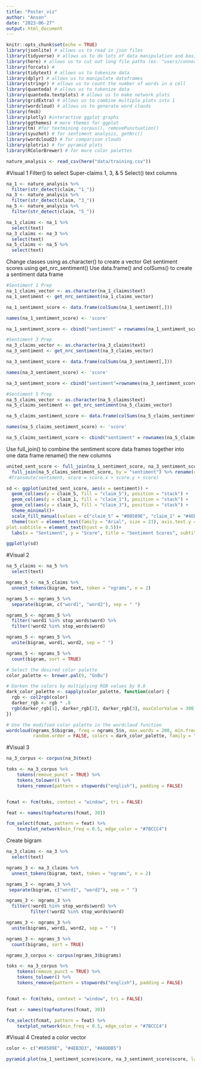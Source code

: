 ```yaml
---
title: "Poster_viz"
author: "Anson"
date: "2023-06-27"
output: html_document
---
```


```r
knitr::opts_chunk$set(echo = TRUE)
library(jsonlite) # allows us to read in json files
library(tidyverse) # allows us to do lots of data manipulation and basic data science
library(here) # allows us to cut out long file paths (ex. "users/connor/dowloads/etc")
library(forcats) # 
library(tidytext) # allows us to tokenize data 
library(dplyr) # allows us to manipulate dataframes
library(stringr) # allows us to count the number of words in a cell
library(quanteda) # allows us to tokenize data
library(quanteda.textplots) # allows us to make network plots
library(gridExtra) # allows us to combine multiple plots into 1
library(wordcloud) # allows us to generate word clouds
library(fmsb)
library(plotly) #interactive ggplot graphs
library(ggthemes) # more themes for ggplot
library(tm) #for textmining corpus(), removePunctuation()
library(syuzhet) # for sentiment analysis, getNrc()
library(wordcloud2) # for comparison clouds 
library(plotrix) # for pyramid plots
library(RColorBrewer) # for more color palettes

```

```r
nature_analysis <- read_csv(here("data/training.csv"))
```

#Visual 1
Filter() to select Super-claims 1, 3, & 5
Select() text columns
```r
na_1 <- nature_analysis %>%
  filter(str_detect(claim, "1_"))
na_3 <- nature_analysis %>%
  filter(str_detect(claim, "3_"))
na_5 <- nature_analysis %>%
  filter(str_detect(claim, "5_"))

na_1_claims <- na_1 %>% 
  select(text)
na_3_claims <- na_3 %>% 
  select(text)
na_5_claims <- na_5 %>% 
  select(text)

```

Change classes using as.character() to create a vector
Get sentiment scores using get_nrc_sentiment()
Use data.frame() and colSums() to create a sentiment data frame

```r
#Sentiment 1 Prep
na_1_claims_vector <- as.character(na_1_claims$text)
na_1_sentiment <- get_nrc_sentiment(na_1_claims_vector)

na_1_sentiment_score <- data.frame(colSums(na_1_sentiment[,]))

names(na_1_sentiment_score) <- 'score'

na_1_sentiment_score <- cbind("sentiment" = rownames(na_1_sentiment_score), na_1_sentiment_score)

#Sentiment 3 Prep
na_3_claims_vector <- as.character(na_3_claims$text)
na_3_sentiment <- get_nrc_sentiment(na_3_claims_vector)

na_3_sentiment_score <- data.frame(colSums(na_3_sentiment[,]))

names(na_3_sentiment_score) <- 'score'

na_3_sentiment_score <- cbind("sentiment"=rownames(na_3_sentiment_score), na_3_sentiment_score)

#Sentiment 5 Prep
na_5_claims_vector <- as.character(na_5_claims$text)
na_5_claims_sentiment <- get_nrc_sentiment(na_5_claims_vector)

na_5_claims_sentiment_score <- data.frame(colSums(na_5_claims_sentiment[,]))

names(na_5_claims_sentiment_score) <- 'score'

na_5_claims_sentiment_score <- cbind("sentiment" = rownames(na_5_claims_sentiment_score), na_5_claims_sentiment_score)

```

Use full_join() to combine the sentiment score data frames together into one data frame
rename() the new columns
```r
united_sent_score <- full_join(na_1_sentiment_score, na_3_sentiment_score, by = "sentiment") %>% 
  full_join(na_5_claims_sentiment_score, by = "sentiment") %>% rename(claim_1 = score.x, claim_3 = score.y, claim_5 = score) #%>% 
 #transmute(sentiment, score = score.x + score.y + score)

```

```r
sd <- ggplot(united_sent_score, aes(x = sentiment)) +
  geom_col(aes(y = claim_5, fill = "claim_5"), position = "stack") +
  geom_col(aes(y = claim_1, fill = "claim_1"), position = "stack") +
  geom_col(aes(y = claim_3, fill = "claim_3"), position = "stack") +
  theme_minimal()+
  scale_fill_manual(values = c("claim_5" = "#08589E", "claim_1" = "#4EB3D3", "claim_3" = "#A8DDB5")) +
  theme(text = element_text(family = "Arial", size = 21), axis.text.y = element_text(family = "Arial", size = 21), axis.title = element_text(family = "Arial", size = 30), plot.title = element_text(hjust = 0.5),
plot.subtitle = element_text(hjust = 0.5))+
  labs(x = "Sentiment", y = "Score", title = "Sentiment Scores", subtitle = "Super Claims 1, 3, & 5", fill = "Claim")

ggplotly(sd)
```

#Visual 2

```r
na_5_claims <- na_5 %>% 
  select(text)

ngrams_5 <- na_5_claims %>% 
  unnest_tokens(bigram, text, token = "ngrams", n = 2)

ngrams_5 <- ngrams_5 %>% 
  separate(bigram, c("word1", "word2"), sep = " ")

ngrams_5 <- ngrams_5 %>% 
  filter(!word1 %in% stop_words$word) %>% 
  filter(!word2 %in% stop_words$word)

ngrams_5 <- ngrams_5 %>% 
  unite(bigram, word1, word2, sep = " ")

ngrams_5 <- ngrams_5 %>% 
  count(bigram, sort = TRUE)
```

```r
# Select the desired color palette
color_palette <- brewer.pal(9, "GnBu")

# Darken the colors by multiplying RGB values by 0.8
dark_color_palette <- sapply(color_palette, function(color) {
  rgb <- col2rgb(color)
  darker_rgb <- rgb * .8
  rgb(darker_rgb[1], darker_rgb[2], darker_rgb[3], maxColorValue = 300)
})

# Use the modified color palette in the wordcloud function
wordcloud(ngrams_5$bigram, freq = ngrams_5$n, max.words = 200, min.freq = 5, 
          random.order = FALSE, colors = dark_color_palette, family = "Avenir")

```

#Visual 3
```r
na_3_corpus <- corpus(na_3$text)

toks <- na_3_corpus %>%
    tokens(remove_punct = TRUE) %>%
    tokens_tolower() %>%
    tokens_remove(pattern = stopwords("english"), padding = FALSE)


fcmat <- fcm(toks, context = "window", tri = FALSE)

feat <- names(topfeatures(fcmat, 30))

fcm_select(fcmat, pattern = feat) %>%
    textplot_network(min_freq = 0.5, edge_color = "#7BCCC4")
```
Create bigram
```r
na_3_claims <- na_3 %>% 
  select(text)

ngrams_3 <- na_3_claims %>% 
  unnest_tokens(bigram, text, token = "ngrams", n = 2)

ngrams_3 <- ngrams_3 %>% 
 separate(bigram, c("word1", "word2"), sep = " ")

ngrams_3 <- ngrams_3 %>% 
  filter(!word1 %in% stop_words$word) %>% 
         filter(!word2 %in% stop_words$word)

ngrams_3 <- ngrams_3 %>% 
  unite(bigrams, word1, word2, sep = " ")

ngrams_3 <- ngrams_3 %>% 
  count(bigrams, sort = TRUE)

```

```r
ngrams_3_corpus <- corpus(ngrams_3$bigrams)

toks <- na_3_corpus %>%
    tokens(remove_punct = TRUE) %>%
    tokens_tolower() %>%
    tokens_remove(pattern = stopwords("english"), padding = FALSE)


fcmat <- fcm(toks, context = "window", tri = FALSE)

feat <- names(topfeatures(fcmat, 30))

fcm_select(fcmat, pattern = feat) %>%
    textplot_network(min_freq = 0.5, edge_color = "#7BCCC4")

```

#Visual 4
Created a color vector
```r
color <- c("#08589E", "#4EB3D3", "#A8DDB5")
```

```r
pyramid.plot(na_1_sentiment_score$score, na_3_sentiment_score$score, labels = na_1_sentiment_score$sentiment, main = "Sentiment Comparison for Claims 1 & 3", gap = 250, top.labels = c("Super Claim 1: CC is Not Happening", "Sentiment", "Super Claim 3: CC is Not Bad"), show.values = TRUE, unit = "Score", ppmar = c(8,4,8,4), lxcol = brewer.pal(5, "YlGnBu"), rxcol = brewer.pal(5, "YlGnBu"))
```



